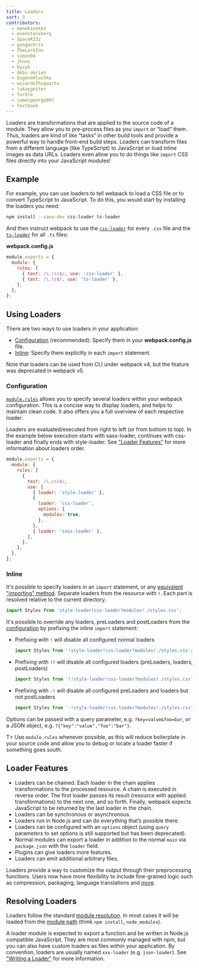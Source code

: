 ```yaml
---
title: Loaders
sort: 3
contributors:
  - manekinekko
  - evenstensberg
  - SpaceK33z
  - gangachris
  - TheLarkInn
  - simon04
  - jhnns
  - byzyk
  - debs-obrien
  - EugeneHlushko
  - wizardofhogwarts
  - lukasgeiter
  - furkle
  - jamesgeorge007
  - textbook
---
```


Loaders are transformations that are applied to the source code of a module. They allow you to pre-process files as you `import` or “load” them. Thus, loaders are kind of like “tasks” in other build tools and provide a powerful way to handle front-end build steps. Loaders can transform files from a different language (like TypeScript) to JavaScript or load inline images as data URLs. Loaders even allow you to do things like `import` CSS files directly into your JavaScript modules!

## Example

For example, you can use loaders to tell webpack to load a CSS file or to convert TypeScript to JavaScript. To do this, you would start by installing the loaders you need:

```bash
npm install --save-dev css-loader ts-loader
```

And then instruct webpack to use the [`css-loader`](/loaders/css-loader) for every `.css` file and the [`ts-loader`](https://github.com/TypeStrong/ts-loader) for all `.ts` files:

**webpack.config.js**

```js
module.exports = {
  module: {
    rules: [
      { test: /\.css$/, use: 'css-loader' },
      { test: /\.ts$/, use: 'ts-loader' },
    ],
  },
};
```

## Using Loaders

There are two ways to use loaders in your application:

- [Configuration](#configuration) (recommended): Specify them in your **webpack.config.js** file.
- [Inline](#inline): Specify them explicitly in each `import` statement.

Note that loaders can be used from CLI under webpack v4, but the feature was deprecated in webpack v5.

### Configuration

[`module.rules`](/configuration/module/#modulerules) allows you to specify several loaders within your webpack configuration.
This is a concise way to display loaders, and helps to maintain clean code. It also offers you a full overview of each respective loader.

Loaders are evaluated/executed from right to left (or from bottom to top). In the example below execution starts with sass-loader, continues with css-loader and finally ends with style-loader. See ["Loader Features"](/concepts/loaders/#loader-features) for more information about loaders order.

```js
module.exports = {
  module: {
    rules: [
      {
        test: /\.css$/,
        use: [
          { loader: 'style-loader' },
          {
            loader: 'css-loader',
            options: {
              modules: true,
            },
          },
          { loader: 'sass-loader' },
        ],
      },
    ],
  },
};
```

### Inline

It's possible to specify loaders in an `import` statement, or any [equivalent "importing" method](/api/module-methods). Separate loaders from the resource with `!`. Each part is resolved relative to the current directory.

```js
import Styles from 'style-loader!css-loader?modules!./styles.css';
```

It's possible to override any loaders, preLoaders and postLoaders from the [configuration](/configuration) by prefixing the inline `import` statement:

- Prefixing with `!` will disable all configured normal loaders

  ```js
  import Styles from '!style-loader!css-loader?modules!./styles.css';
  ```

- Prefixing with `!!` will disable all configured loaders (preLoaders, loaders, postLoaders)

  ```js
  import Styles from '!!style-loader!css-loader?modules!./styles.css';
  ```

- Prefixing with `-!` will disable all configured preLoaders and loaders but not postLoaders

  ```js
  import Styles from '-!style-loader!css-loader?modules!./styles.css';
  ```

Options can be passed with a query parameter, e.g. `?key=value&foo=bar`, or a JSON object, e.g. `?{"key":"value","foo":"bar"}`.

T> Use `module.rules` whenever possible, as this will reduce boilerplate in your source code and allow you to debug or locate a loader faster if something goes south.

## Loader Features

- Loaders can be chained. Each loader in the chain applies transformations to the processed resource. A chain is executed in reverse order. The first loader passes its result (resource with applied transformations) to the next one, and so forth. Finally, webpack expects JavaScript to be returned by the last loader in the chain.
- Loaders can be synchronous or asynchronous.
- Loaders run in Node.js and can do everything that’s possible there.
- Loaders can be configured with an `options` object (using `query` parameters to set options is still supported but has been deprecated).
- Normal modules can export a loader in addition to the normal `main` via `package.json` with the `loader` field.
- Plugins can give loaders more features.
- Loaders can emit additional arbitrary files.

Loaders provide a way to customize the output through their preprocessing functions. Users now have more flexibility to include fine-grained logic such as compression, packaging, language translations and [more](/loaders).

## Resolving Loaders

Loaders follow the standard [module resolution](/concepts/module-resolution/). In most cases it will be loaded from the [module path](/concepts/module-resolution/#module-paths) (think `npm install`, `node_modules`).

A loader module is expected to export a function and be written in Node.js compatible JavaScript. They are most commonly managed with npm, but you can also have custom loaders as files within your application. By convention, loaders are usually named `xxx-loader` (e.g. `json-loader`). See ["Writing a Loader"](/contribute/writing-a-loader/) for more information.
